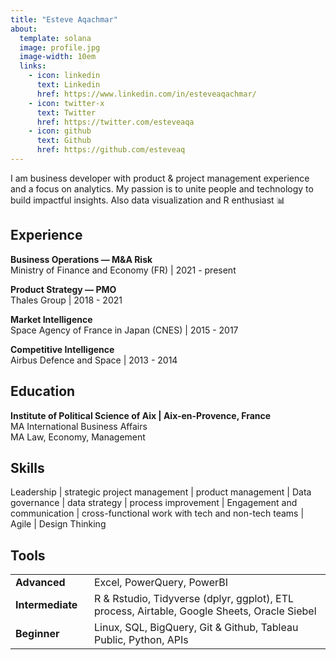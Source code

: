 ```yaml
---
title: "Esteve Aqachmar"
about: 
  template: solana
  image: profile.jpg
  image-width: 10em
  links:
    - icon: linkedin
      text: Linkedin
      href: https://www.linkedin.com/in/esteveaqachmar/
    - icon: twitter-x
      text: Twitter
      href: https://twitter.com/esteveaqa
    - icon: github
      text: Github
      href: https://github.com/esteveaq
---
```


I am business developer with product & project management experience and a focus on analytics. My passion is to unite people and technology to build impactful insights. Also data visualization and R enthusiast 📊

## Experience

**Business Operations — M&A Risk**\
Ministry of Finance and Economy (FR) \| 2021 - present

**Product Strategy — PMO**\
Thales Group \| 2018 - 2021

**Market Intelligence**\
Space Agency of France in Japan (CNES) \| 2015 - 2017

**Competitive Intelligence**\
Airbus Defence and Space \| 2013 - 2014

## Education

**Institute of Political Science of Aix \| Aix-en-Provence, France**\
MA International Business Affairs\
MA Law, Economy, Management\

## Skills

Leadership \| strategic project management \| product management \| Data governance \| data strategy \| process improvement \| Engagement and communication \| cross-functional work with tech and non-tech teams \| Agile \| Design Thinking

## Tools

|                  |                                                                                             |
|------------------|------------------------------------------------------|
| **Advanced**     | Excel, PowerQuery, PowerBI                                                                  |
| **Intermediate** | R & Rstudio, Tidyverse (dplyr, ggplot), ETL process, Airtable, Google Sheets, Oracle Siebel |
| **Beginner**     | Linux, SQL, BigQuery, Git & Github, Tableau Public, Python, APIs                            |
